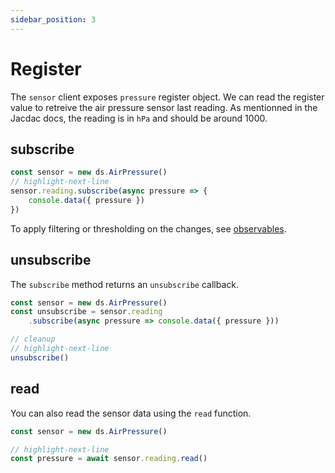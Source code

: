 ```yaml
---
sidebar_position: 3
---
```


# Register

The `sensor` client exposes `pressure` register object.
We can read the register value to retreive the air pressure
sensor last reading. As mentionned in the Jacdac docs,
the reading is in `hPa` and should be around 1000.

## subscribe

```ts edit
const sensor = new ds.AirPressure()
// highlight-next-line
sensor.reading.subscribe(async pressure => {
    console.data({ pressure })
})
```

To apply filtering or thresholding on the changes, see [observables](/developer/observables).

## unsubscribe

The `subscribe` method returns an `unsubscribe` callback.

```ts edit
const sensor = new ds.AirPressure()
const unsubscribe = sensor.reading
    .subscribe(async pressure => console.data({ pressure }))

// cleanup
// highlight-next-line
unsubscribe()
```

## read

You can also read the sensor data using the `read` function.

```ts
const sensor = new ds.AirPressure()

// highlight-next-line
const pressure = await sensor.reading.read()
```
